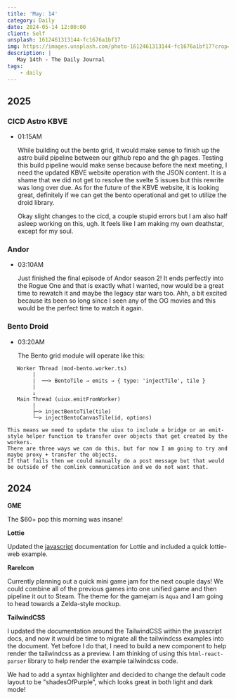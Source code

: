 ```yaml
---
title: 'May: 14'
category: Daily
date: 2024-05-14 12:00:00
client: Self
unsplash: 1612461313144-fc1676a1bf17
img: https://images.unsplash.com/photo-1612461313144-fc1676a1bf17?crop=entropy&cs=srgb&fm=jpg&ixid=MnwzNjM5Nzd8MHwxfHJhbmRvbXx8fHx8fHx8fDE2ODE3NDg2ODY&ixlib=rb-4.0.3&q=85
description: |
   May 14th - The Daily Journal
tags:
    - daily
---
```


## 2025

### CICD Astro KBVE

-   01:15AM

    While building out the bento grid, it would make sense to finish up the astro build pipeline between our github repo and the gh pages.
    Testing this build pipeline would make sense because before the next meeting, I need the updated KBVE website operation with the JSON content.
    It is a shame that we did not get to resolve the svelte 5 issues but this rewrite was long over due.
    As for the future of the KBVE website, it is looking great, definitely if we can get the bento operational and get to utilize the droid library.

    Okay slight changes to the cicd, a couple stupid errors but I am also half asleep working on this, ugh.
    It feels like I am making my own deathstar, except for my soul.

### Andor

-   03:10AM

    Just finished the final episode of Andor season 2!
    It ends perfectly into the Rogue One and that is exactly what I wanted, now would be a great time to rewatch it and maybe the legacy star wars too.
    Ahh, a bit excited because its been so long since I seen any of the OG movies and this would be the perfect time to watch it again.

### Bento Droid

-   03:20AM

    The Bento grid module will operate like this:

```
   Worker Thread (mod-bento.worker.ts)
        |
        |  ──> BentoTile → emits → { type: 'injectTile', tile }
        |
        ↓
   Main Thread (uiux.emitFromWorker)
        |
        ├─> injectBentoTile(tile)
        └─> injectBentoCanvasTile(id, options)

```

    This means we need to update the uiux to include a bridge or an emit-style helper function to transfer over objects that get created by the workers.
    There are three ways we can do this, but for now I am going to try and maybe proxy + transfer the objects.
    If that fails then we could manually do a post message but that would be outside of the comlink communication and we do not want that.

### 

## 2024

**GME**

The $60+ pop this morning was insane!

**Lottie**

Updated the [javascript](https://kbve.com/application/javascript/) documentation for Lottie and included a quick lottie-web example.

**RareIcon**

Currently planning out a quick mini game jam for the next couple days!
We could combine all of the previous games into one unified game and then pipeline it out to Steam.
The theme for the gamejam is `Aqua` and I am going to head towards a Zelda-style mockup.

**TailwindCSS**

I updated the documentation around the TailwindCSS within the javascript docs, and now it would be time to migrate all the tailwindcss examples into the document.
Yet before I do that, I need to build a new component to help render the tailwindcss as a preview.
I am thinking of using this `html-react-parser` library to help render the example tailwindcss code.

We had to add a syntax highlighter and decided to change the default code layout to be "shadesOfPurple", which looks great in both light and dark mode!